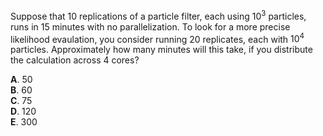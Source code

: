 
Suppose that 10 replications of a particle filter, each using $10^3$ particles, runs in 15 minutes with no parallelization. To look for a more precise likelihood evaulation, you consider running 20 replicates, each with $10^4$ particles. Approximately how many minutes will this take, if you distribute the calculation across 4 cores?

**A**. 50\
**B**. 60\
**C**. 75\
**D**. 120\
**E**. 300

<!--
This question was written for the [SBIED short course](https://kingaa.github.io/sbied/)
-->




